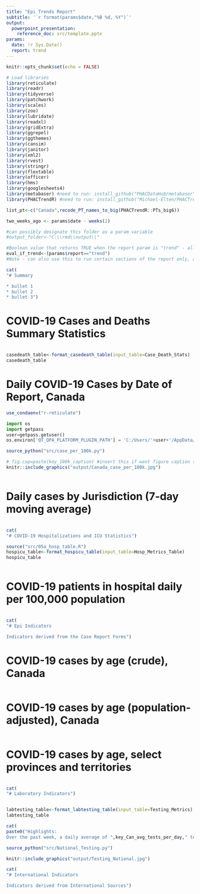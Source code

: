 ```yaml
---
title: "Epi Trends Report"
subtitle: '`r format(params$date,"%B %d, %Y")`'
output: 
  powerpoint_presentation:
    reference_doc: src/template.pptx
params:
  date: !r Sys.Date()
  report: trend
---
```

```r
knitr::opts_chunk$set(echo = FALSE)

# Load libraries
library(reticulate)
library(readr)
library(tidyverse)
library(patchwork)
library(scales)
library(zoo)
library(lubridate)
library(readxl)
library(gridExtra)
library(ggrepel)
library(ggthemes)
library(cansim)
library(janitor)
library(xml2)
library(rvest)
library(stringr)
library(flextable)
library(officer)
library(hms)
library(googlesheets4)
library(metabaser) #need to run: install_github("PHACDataHub/metabaser") to install this package for the first time (https://github.com/PHACDataHub/metabaser for more info)
library(PHACTrendR) #need to run: install_github("Michael-Elten/PHACTrendR") to install this package for the first time

list_pt<-c("Canada",recode_PT_names_to_big(PHACTrendR::PTs_big6))

two_weeks_ago <- params$date - weeks(2)

#can possibly designate this folder as a param variable
#output_folder<-"C:\\rmd\\output\\"

#Boolean value that returns TRUE when the report param is "trend" - allows for selective running of trend vs Nemer report
eval_if_trend<-(params$report=="trend")
#Note - can also use this to run certain sections of the report only, as was a priority earlier on
```

```r
cat(
"# Summary

* bullet 1
* bullet 2
* bullet 3")
```

# COVID-19 Cases and Deaths Summary Statistics

```r
```

```r
casedeath_table<-format_casedeath_table(input_table=Case_Death_Stats)
casedeath_table
```

# Daily COVID-19 Cases by Date of Report, Canada

```r
use_condaenv("r-reticulate")
```

```python
import os
import getpass
user=getpass.getuser()
os.environ['QT_QPA_PLATFORM_PLUGIN_PATH'] = 'C:/Users/'+user+'/AppData/Local/r-miniconda/envs/r-reticulate/Library/plugins/platforms'
```

```r
source_python("src/case_per_100k.py")

```

```r
# fig.cap=paste(key_100k_caption) #insert this if want figure caption to text (still working this out so going back to python caption)
knitr::include_graphics("output/Canada_case_per_100k.jpg")
```

```r
```

# Daily cases by Jurisdiction (7-day moving average)

```r
```

```r
cat(
"# COVID-19 Hospitalizations and ICU Statistics")
```

```r
source("src/05a_hosp_table.R")
hospicu_table<-format_hospicu_table(input_table=Hosp_Metrics_Table)
hospicu_table
```

```r
```

# COVID-19 patients in hospital daily per 100,000 population

```r
```

```r
cat(
"# Epi Indicators

Indicators derived from the Case Report Forms")
```

# COVID-19 cases by age (crude), Canada
```r
```

# COVID-19 cases by age (population-adjusted), Canada
```r
```

# COVID-19 cases by age, select provinces and territories
```r
```

```r
cat(
"# Laboratory Indicators")
```

```r
```

```r
labtesting_table<-format_labtesting_table(input_table=Testing_Metrics)
labtesting_table
```

```r
cat(
paste0("Highlights:
Over the past week, a daily average of ",key_Can_avg_tests_per_day," tests have been performed for COVID-19 across Canada, for a total of ",key_Can_weekly_tests," tests. The weekly percent positivity is ",key_Can_weekly_perc_positive))
```

```r
source_python("src/National_Testing.py")
```

```r
knitr::include_graphics("output/Testing_National.jpg")
```

```r
cat(
"# International Indicators

Indicators derived from International Sources")
```

```r
```